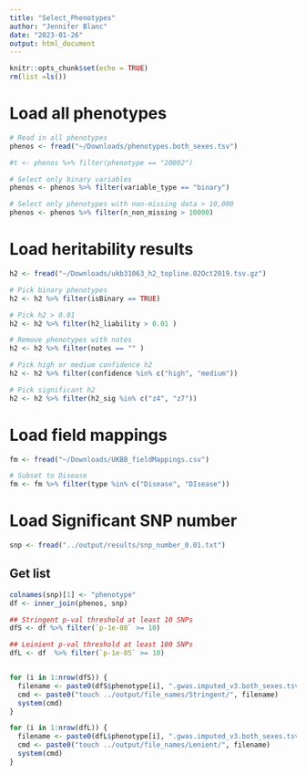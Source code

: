 ```yaml
---
title: "Select_Phenotypes"
author: "Jennifer Blanc"
date: "2023-01-26"
output: html_document
---
```


```r
knitr::opts_chunk$set(echo = TRUE)
rm(list =ls())
```

# Load all phenotypes
```r
# Read in all phenotypes 
phenos <- fread("~/Downloads/phenotypes.both_sexes.tsv")

#t <- phenos %>% filter(phenotype == "20002")

# Select only binary variables
phenos <- phenos %>% filter(variable_type == "binary")

# Select only phenotypes with non-missing data > 10,000
phenos <- phenos %>% filter(n_non_missing > 10000)
```

# Load heritability results
```r
h2 <- fread("~/Downloads/ukb31063_h2_topline.02Oct2019.tsv.gz")

# Pick binary phenotypes
h2 <- h2 %>% filter(isBinary == TRUE)

# Pick h2 > 0.01
h2 <- h2 %>% filter(h2_liability > 0.01 )

# Remove phenotypes with notes
h2 <- h2 %>% filter(notes == "" )

# Pick high or medium confidence h2
h2 <- h2 %>% filter(confidence %in% c("high", "medium"))

# Pick significant h2 
h2 <- h2 %>% filter(h2_sig %in% c("z4", "z7"))
```

# Load field mappings
```r
fm <- fread("~/Downloads/UKBB_fieldMappings.csv")

# Subset to Disease
fm <- fm %>% filter(type %in% c("Disease", "DIsease"))
```

# Load Significant SNP number 
```r
snp <- fread("../output/results/snp_number_0.01.txt")
```

## Get list
```r
colnames(snp)[1] <- "phenotype"
df <- inner_join(phenos, snp)

## Stringent p-val threshold at least 10 SNPs
dfS <- df %>% filter(`p-1e-08` >= 10)

## Leinient p-val threshold at least 100 SNPs
dfL <- df  %>% filter(`p-1e-05` >= 10)


for (i in 1:nrow(dfS)) {
  filename <- paste0(dfS$phenotype[i], ".gwas.imputed_v3.both_sexes.tsv.bgz")
  cmd <- paste0("touch ../output/file_names/Stringent/", filename)
  system(cmd)
}

for (i in 1:nrow(dfL)) {
  filename <- paste0(dfL$phenotype[i], ".gwas.imputed_v3.both_sexes.tsv.bgz")
  cmd <- paste0("touch ../output/file_names/Lenient/", filename)
  system(cmd)
}
```






